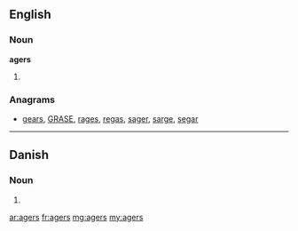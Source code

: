 ==English==

===Noun===
'''agers'''
# {{plural of|ager}}

===Anagrams===
* [[gears#English|gears]], [[GRASE#English|GRASE]], [[rages#English|rages]], [[regas#English|regas]], [[sager#English|sager]], [[sarge#English|sarge]], [[segar#English|segar]]

----

==Danish==

===Noun===
{{head|da|noun form|g=c}}

# {{form of|genitive singular indefinite|ager|lang=da}}

[[ar:agers]]
[[fr:agers]]
[[mg:agers]]
[[my:agers]]